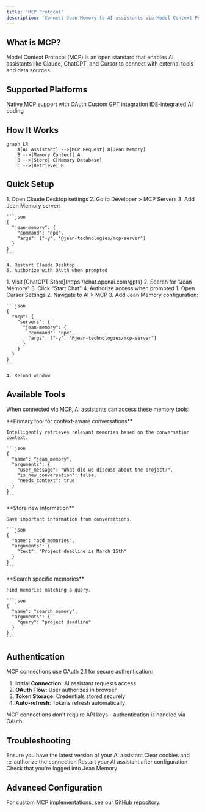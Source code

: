 ```yaml
---
title: 'MCP Protocol'
description: 'Connect Jean Memory to AI assistants via Model Context Protocol'
---
```


## What is MCP?

Model Context Protocol (MCP) is an open standard that enables AI assistants like Claude, ChatGPT, and Cursor to connect with external tools and data sources.

## Supported Platforms

<CardGroup cols={3}>
  <Card
    title="Claude Desktop"
    icon="robot"
    href="/mcp/claude-desktop"
  >
    Native MCP support with OAuth
  </Card>
  <Card
    title="ChatGPT"
    icon="message"
    href="/mcp/chatgpt"
  >
    Custom GPT integration
  </Card>
  <Card
    title="Cursor"
    icon="code"
    href="/mcp/cursor"
  >
    IDE-integrated AI coding
  </Card>
</CardGroup>

## How It Works

```mermaid
graph LR
    A[AI Assistant] -->|MCP Request| B[Jean Memory]
    B -->|Memory Context| A
    B -->|Store| C[Memory Database]
    C -->|Retrieve| B
```

## Quick Setup

<Tabs>
  <Tab title="Claude Desktop">
    1. Open Claude Desktop settings
    2. Go to Developer > MCP Servers
    3. Add Jean Memory server:
    
    ```json
    {
      "jean-memory": {
        "command": "npx",
        "args": ["-y", "@jean-technologies/mcp-server"]
      }
    }
    ```
    
    4. Restart Claude Desktop
    5. Authorize with OAuth when prompted
  </Tab>
  
  <Tab title="ChatGPT">
    1. Visit [ChatGPT Store](https://chat.openai.com/gpts)
    2. Search for "Jean Memory"
    3. Click "Start Chat"
    4. Authorize access when prompted
  </Tab>
  
  <Tab title="Cursor">
    1. Open Cursor Settings
    2. Navigate to AI > MCP
    3. Add Jean Memory configuration:
    
    ```json
    {
      "mcp": {
        "servers": {
          "jean-memory": {
            "command": "npx",
            "args": ["-y", "@jean-technologies/mcp-server"]
          }
        }
      }
    }
    ```
    
    4. Reload window
  </Tab>
</Tabs>

## Available Tools

When connected via MCP, AI assistants can access these memory tools:

<AccordionGroup>
  <Accordion title="jean_memory" icon="brain">
    **Primary tool for context-aware conversations**
    
    Intelligently retrieves relevant memories based on the conversation context.
    
    ```json
    {
      "name": "jean_memory",
      "arguments": {
        "user_message": "What did we discuss about the project?",
        "is_new_conversation": false,
        "needs_context": true
      }
    }
    ```
  </Accordion>
  
  <Accordion title="add_memories" icon="plus">
    **Store new information**
    
    Save important information from conversations.
    
    ```json
    {
      "name": "add_memories",
      "arguments": {
        "text": "Project deadline is March 15th"
      }
    }
    ```
  </Accordion>
  
  <Accordion title="search_memory" icon="search">
    **Search specific memories**
    
    Find memories matching a query.
    
    ```json
    {
      "name": "search_memory",
      "arguments": {
        "query": "project deadline"
      }
    }
    ```
  </Accordion>
</AccordionGroup>

## Authentication

MCP connections use OAuth 2.1 for secure authentication:

1. **Initial Connection**: AI assistant requests access
2. **OAuth Flow**: User authorizes in browser
3. **Token Storage**: Credentials stored securely
4. **Auto-refresh**: Tokens refresh automatically

<Note>
  MCP connections don't require API keys - authentication is handled via OAuth.
</Note>

## Troubleshooting

<Steps>
  <Step title="Connection Failed">
    Ensure you have the latest version of your AI assistant
  </Step>
  <Step title="OAuth Error">
    Clear cookies and re-authorize the connection
  </Step>
  <Step title="Tools Not Available">
    Restart your AI assistant after configuration
  </Step>
  <Step title="Memory Not Persisting">
    Check that you're logged into Jean Memory
  </Step>
</Steps>

## Advanced Configuration

For custom MCP implementations, see our [GitHub repository](https://github.com/jean-technologies/jean-memory-mcp).